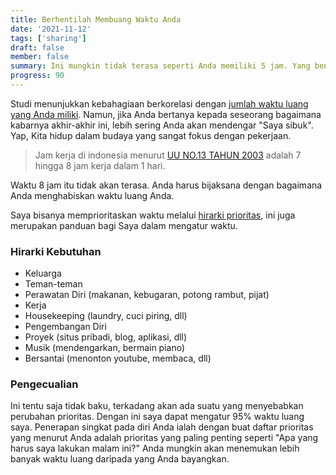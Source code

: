 ```yaml
---
title: Berhentilah Membuang Waktu Anda
date: '2021-11-12'
tags: ['sharing']
draft: false
member: false
summary: Ini mungkin tidak terasa seperti Anda memiliki 5 jam. Yang benar adalah - Anda harus bijaksana dan disengaja dengan bagaimana Anda menghabiskan waktu luang Anda.
progress: 90
---
```


Studi menunjukkan kebahagiaan berkorelasi dengan [jumlah waktu luang yang Anda miliki](https://www.inc.com/jessica-stillman/5-research-backed-ways-to-feel-like-you-have-more-time.html). Namun, jika Anda bertanya kepada seseorang bagaimana kabarnya akhir-akhir ini, lebih sering Anda akan mendengar "Saya sibuk".
Yap, Kita hidup dalam budaya yang sangat fokus dengan pekerjaan.

> Jam kerja di indonesia menurut [UU NO.13 TAHUN 2003](https://disnakertrans.ntbprov.go.id/jam-kerja-menurut-undang-undang-no-13-tahun-2003-tentang-ketenagakerjaan/) adalah 7 hingga 8 jam kerja dalam 1 hari.

Waktu 8 jam itu tidak akan terasa. Anda harus bijaksana dengan bagaimana Anda menghabiskan waktu luang Anda.

Saya bisanya memprioritaskan waktu melalui [hirarki prioritas](https://en.wikipedia.org/wiki/Maslow%27s_hierarchy_of_needs), ini juga merupakan panduan bagi Saya dalam mengatur waktu.

### Hirarki Kebutuhan

- Keluarga
- Teman-teman
- Perawatan Diri (makanan, kebugaran, potong rambut, pijat)
- Kerja
- Housekeeping (laundry, cuci piring, dll)
- Pengembangan Diri
- Proyek (situs pribadi, blog, aplikasi, dll)
- Musik (mendengarkan, bermain piano)
- Bersantai (menonton youtube, membaca, dll)

### Pengecualian

Ini tentu saja tidak baku, terkadang akan ada suatu yang menyebabkan perubahan prioritas. Dengan ini saya dapat mengatur 95% waktu luang saya.
Penerapan singkat pada diri Anda ialah dengan buat daftar prioritas yang menurut Anda adalah prioritas yang paling penting seperti "Apa yang harus saya lakukan malam ini?"
Anda mungkin akan menemukan lebih banyak waktu luang daripada yang Anda bayangkan.
